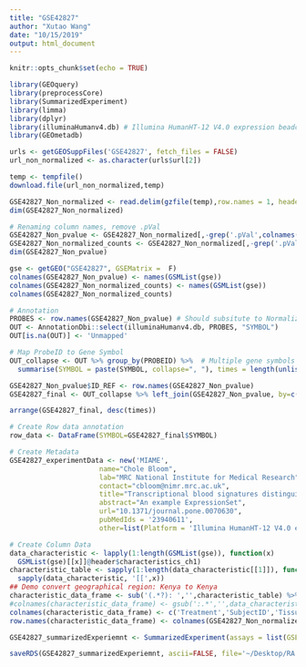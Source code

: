 ```yaml
---
title: "GSE42827"
author: "Xutao Wang"
date: "10/15/2019"
output: html_document
---
```


```r
knitr::opts_chunk$set(echo = TRUE)
```

```r
library(GEOquery)
library(preprocessCore)
library(SummarizedExperiment)
library(limma)
library(dplyr)
library(illuminaHumanv4.db) # Illumina HumanHT-12 V4.0 expression beadchip
library(GEOmetadb)
```

```r
urls <- getGEOSuppFiles('GSE42827', fetch_files = FALSE)
url_non_normalized <- as.character(urls$url[2])

temp <- tempfile()
download.file(url_non_normalized,temp)

GSE42827_Non_normalized <- read.delim(gzfile(temp),row.names = 1, header = TRUE) %>% dplyr::select_if(~sum(!is.na(.)) > 0)
dim(GSE42827_Non_normalized)
```

```r
# Renaming column names, remove .pVal
GSE42827_Non_pvalue <- GSE42827_Non_normalized[,-grep('.pVal',colnames(GSE42827_Non_normalized))]
GSE42827_Non_normalized_counts <- GSE42827_Non_normalized[,-grep('.pVal',colnames(GSE42827_Non_normalized))]
dim(GSE42827_Non_pvalue)

gse <- getGEO("GSE42827", GSEMatrix =  F)
colnames(GSE42827_Non_pvalue) <- names(GSMList(gse))
colnames(GSE42827_Non_normalized_counts) <- names(GSMList(gse))
colnames(GSE42827_Non_normalized_counts)
```

```r
# Annotation
PROBES <- row.names(GSE42827_Non_pvalue) # Should subsitute to Normalized file???
OUT <- AnnotationDbi::select(illuminaHumanv4.db, PROBES, "SYMBOL")
OUT[is.na(OUT)] <- 'Unmapped'

# Map ProbeID to Gene Symbol 
OUT_collapse <- OUT %>% group_by(PROBEID) %>%  # Multiple gene symbols map to the same ProbeID
  summarise(SYMBOL = paste(SYMBOL, collapse=", "), times = length(unlist(strsplit(SYMBOL, ",")))) 

GSE42827_Non_pvalue$ID_REF <- row.names(GSE42827_Non_pvalue)
GSE42827_final <- OUT_collapse %>% left_join(GSE42827_Non_pvalue, by=c("PROBEID" = 'ID_REF')) %>% as_tibble()

arrange(GSE42827_final, desc(times))
```

```r
# Create Row data annotation
row_data <- DataFrame(SYMBOL=GSE42827_final$SYMBOL)

# Create Metadata
GSE42827_experimentData <- new('MIAME',
                      name="Chole Bloom",
                      lab="MRC National Institute for Medical Research",
                      contact="cbloom@nimr.mrc.ac.uk",
                      title="Transcriptional blood signatures distinguish pulmonary tuberculosis, pulmonary sarcoidosis, pneumonias and lung cancers.",
                      abstract="An example ExpressionSet",
                      url="10.1371/journal.pone.0070630",
                      pubMedIds = '23940611',
                      other=list(Platform = 'Illumina HumanHT-12 V4.0 expression beadchip'))

# Create Column Data
data_characteristic <- lapply(1:length(GSMList(gse)), function(x)  
  GSMList(gse)[[x]]@header$characteristics_ch1)
characteristic_table <- sapply(1:length(data_characteristic[[1]]), function(x) 
  sapply(data_characteristic, '[[',x)) 
## Demo convert geographical region: Kenya to Kenya
characteristic_data_frame <- sub('(.*?): ','',characteristic_table) %>% DataFrame();characteristic_data_frame
#colnames(characteristic_data_frame) <- gsub(':.*','',data_characteristic[[1]])
colnames(characteristic_data_frame) <- c('Treatment','SubjectID','Tissue','TBStatus')
row.names(characteristic_data_frame) <- colnames(GSE42827_Non_normalized_counts)

GSE42827_summarizedExperiemnt <- SummarizedExperiment(assays = list(GSE42827_Non_normalized_counts= as.matrix(GSE42827_Non_normalized_counts)), colData = characteristic_data_frame, rowData = row_data, metadata = list(GSE42827_experimentData)); GSE42827_summarizedExperiemnt
```

```r
saveRDS(GSE42827_summarizedExperiemnt, ascii=FALSE, file='~/Desktop/RA work/build_TB_data/Signatures/Bloom/GSE42827/GSE42827_summarizedExperiemnt.RDS')
```